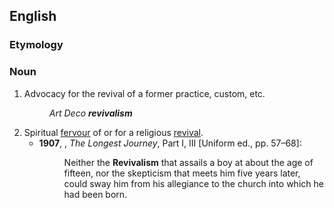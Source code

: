 ==English==

===Etymology===
{{suffix|en|revival|ism}}

===Noun===
{{en-noun|~}}

# Advocacy for the revival of a former practice, custom, etc.
#: ''Art Deco '''revivalism'''''
# Spiritual [[fervour]] of or for a religious [[revival]].
#*'''1907''', {{w|E.M. Forster}}, ''The Longest Journey'', Part I, III [Uniform ed., pp. 57–68]:
#*: Neither the '''Revivalism''' that assails a boy at about the age of fifteen, nor the skepticism that meets him five years later, could sway him from his allegiance to the church into which he had been born.